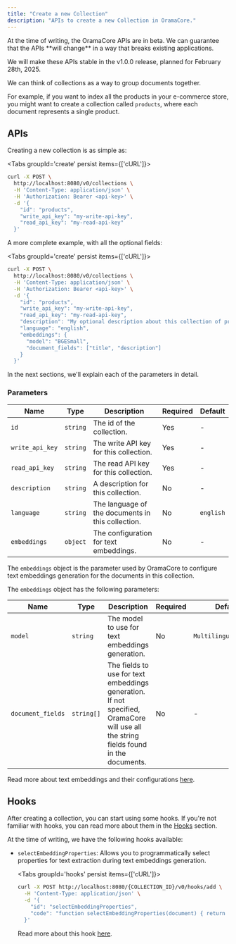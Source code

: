 ```yaml
---
title: "Create a new Collection"
description: "APIs to create a new Collection in OramaCore."
---
```


<Callout type='warn'>
At the time of writing, the OramaCore APIs are in beta. We can guarantee that the APIs **will change** in a way that breaks existing applications.

We will make these APIs stable in the v1.0.0 release, planned for February 28th, 2025.
</Callout>

We can think of collections as a way to group documents together.

For example, if you want to index all the products in your e-commerce store, you might want to create a collection called `products`, where each document represents a single product.

## APIs

Creating a new collection is as simple as:

<Tabs groupId='create' persist items={['cURL']}>
```bash tab="cURL"
curl -X POST \
  http://localhost:8080/v0/collections \
  -H 'Content-Type: application/json' \
  -H 'Authorization: Bearer <api-key>' \
  -d '{
    "id": "products",
    "write_api_key": "my-write-api-key",
    "read_api_key": "my-read-api-key"
  }'
```
</Tabs>

A more complete example, with all the optional fields:

<Tabs groupId='create' persist items={['cURL']}>
```bash tab="cURL"
curl -X POST \
  http://localhost:8080/v0/collections \
  -H 'Content-Type: application/json' \
  -H 'Authorization: Bearer <api-key>' \
  -d '{
    "id": "products",
    "write_api_key": "my-write-api-key",
    "read_api_key": "my-read-api-key",
    "description": "My optional description about this collection of products",
    "language": "english",
    "embeddings": {
      "model": "BGESmall",
      "document_fields": ["title", "description"]
    }
  }'
```
</Tabs>

In the next sections, we'll explain each of the parameters in detail.

### Parameters

| Name           | Type     | Description | Required | Default |
| -------------- | -------- | ----------- | -------- | ------- |
| `id`         | `string`   | The id of the collection. | Yes | - |
| `write_api_key` | `string`   | The write API key for this collection. | Yes | - |
| `read_api_key`  | `string`   | The read API key for this collection. | Yes | - |
| `description`   | `string`   | A description for this collection. | No | - |
| `language`      | `string`   | The language of the documents in this collection. | No | `english` |
| `embeddings`    | `object`   | The configuration for text embeddings. | No | - |

The `embeddings` object is the parameter used by OramaCore to configure text embeddings generation for the documents in this collection.

The `embeddings` object has the following parameters:

| Name             | Type     | Description | Required | Default |
| ---------------- | -------- | ----------- | -------- | ------- |
| `model`          | `string`   | The model to use for text embeddings generation. | No | `MultilingualE5Small` |
| `document_fields` | `string[]` | The fields to use for text embeddings generation. If not specified, OramaCore will use all the string fields found in the documents. | No | - |

Read more about text embeddings and their configurations [here](/docs/text-embeddings).

## Hooks

After creating a collection, you can start using some hooks. If you're not familiar with hooks, you can read more about them in the [Hooks](/docs/javascript-hooks/introduction) section.


At the time of writing, we have the following hooks available:

- `selectEmbeddingProperties`: Allows you to programmatically select properties for text extraction during text embeddings generation.

  <Tabs groupId='hooks' persist items={['cURL']}>
  ```bash tab="cURL"
  curl -X POST http://localhost:8080/{COLLECTION_ID}/v0/hooks/add \
    -H 'Content-Type: application/json' \
    -d '{
      "id": "selectEmbeddingProperties",
      "code": "function selectEmbeddingProperties(document) { return document.title; }"
    }'
  ```
  </Tabs>

  Read more about this hook [here](/docs/javascript-hooks/selectEmbeddingProperties).